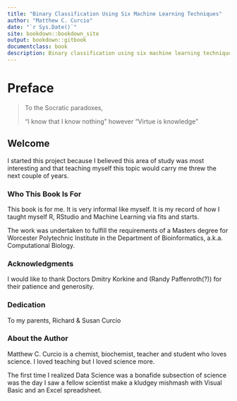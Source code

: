 ```yaml
--- 
title: "Binary Classification Using Six Machine Learning Techniques"
author: "Matthew C. Curcio"
date: "`r Sys.Date()`"
site: bookdown::bookdown_site
output: bookdown::gitbook
documentclass: book
description: Binary classification using six machine learning techniques (PCA, Logit, SVM-Linear, SVM-Polynomial, SVM-RBF, Neural Network) are tested for accuracy and False Positives/False Negatives using myoglobin & control set. "Binary Classification Using Six Machine Learning Techniques, Tested Against Accuracy And False Positives/False Negatives Using Myoglobin Proteins Vs. Control Set"
---
```



# Preface

>To the Socratic paradoxes,
>
>"I know that I know nothing" however "Virtue is knowledge"


## Welcome {-}

I started this project because I believed this area of study was most interesting and that teaching myself this topic would carry me threw the next couple of years. 

### Who This Book Is For {-}

This book is for me. It is very informal like myself. It is my record of how I taught myself R, RStudio and Machine Learning via fits and starts. 

The work was undertaken to fulfill the requirements of a Masters degree for Worcester Polytechnic Institute in the Department of Bioinformatics, a.k.a. Computational Biology.

### Acknowledgments {-}

I would like to thank Doctors Dmitry Korkine and (Randy Paffenroth(?)) for their patience and generosity.

### Dedication {-}

To my parents, Richard & Susan Curcio

### About the Author {-}

Matthew C. Curcio is a chemist, biochemist, teacher and student who loves science. I loved teaching but I loved science more.

The first time I realized Data Science was a bonafide subsection of science was the day I saw a fellow scientist make a kludgey mishmash with Visual Basic and an Excel spreadsheet.


